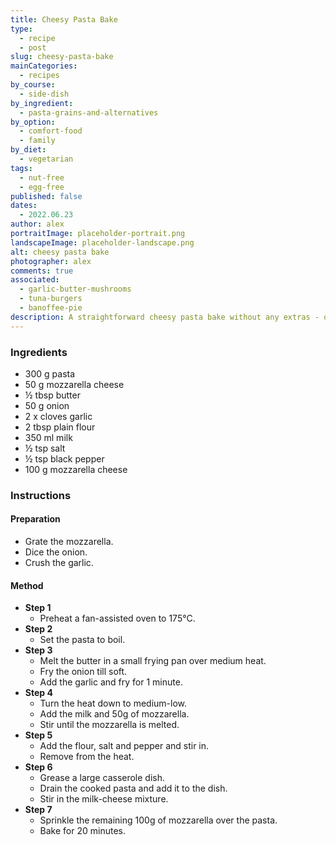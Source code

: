```yaml
---
title: Cheesy Pasta Bake
type:
  - recipe
  - post
slug: cheesy-pasta-bake
mainCategories:
  - recipes
by_course:
  - side-dish
by_ingredient:
  - pasta-grains-and-alternatives
by_option:
  - comfort-food
  - family
by_diet:
  - vegetarian
tags:
  - nut-free
  - egg-free
published: false
dates:
  - 2022.06.23
author: alex
portraitImage: placeholder-portrait.png
landscapeImage: placeholder-landscape.png
alt: cheesy pasta bake
photographer: alex
comments: true
associated:
  - garlic-butter-mushrooms
  - tuna-burgers
  - banoffee-pie
description: A straightforward cheesy pasta bake without any extras - one for the kids.
---
```


<Ingredients>

### Ingredients

- 300 g pasta
- 50 g mozzarella cheese
- ½ tbsp butter
- 50 g onion
- 2 x cloves garlic
- 2 tbsp plain flour
- 350 ml milk
- ½ tsp salt
- ½ tsp black pepper
- 100 g mozzarella cheese

</Ingredients>

<Instructions>

### Instructions

#### Preparation

- Grate the mozzarella.
- Dice the onion.
- Crush the garlic.

#### Method

- **Step 1**
  - Preheat a fan-assisted oven to 175°C.
- **Step 2**
  - Set the pasta to boil.
- **Step 3**
  - Melt the butter in a small frying pan over medium heat.
  - Fry the onion till soft.
  - Add the garlic and fry for 1 minute.
- **Step 4**
  - Turn the heat down to medium-low.
  - Add the milk and 50g of mozzarella.
  - Stir until the mozzarella is melted.
- **Step 5**
  - Add the flour, salt and pepper and stir in.
  - Remove from the heat.
- **Step 6**
  - Grease a large casserole dish.
  - Drain the cooked pasta and add it to the dish.
  - Stir in the milk-cheese mixture.
- **Step 7**
  - Sprinkle the remaining 100g of mozzarella over the pasta.
  - Bake for 20 minutes.

</Instructions>
